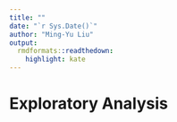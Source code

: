 ```yaml
---
title: ""
date: "`r Sys.Date()`"
author: "Ming-Yu Liu"
output:
  rmdformats::readthedown:
    highlight: kate
---
```


# Exploratory Analysis



